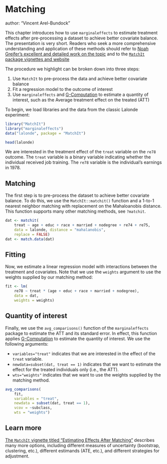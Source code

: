 
# Matching
author: "Vincent Arel-Bundock"


This chapter introduces how to use `marginaleffects` to estimate treatment effects after pre-processing a dataset to achieve better covariate balance. The presentation is very short. Readers who seek a more comprehensive understanding and application of these methods should refer to [Noah Greifer's excellent and detailed work on the topic](https://ngreifer.github.io/) and to the [`MatchIt` package vignettes and website](https://kosukeimai.github.io/MatchIt/) 

The procedure we highlight can be broken down into three steps:

1. Use `MatchIt` to pre-process the data and achieve better covariate balance
2. Fit a regression model to the outcome of interest
3. Use `marginaleffects` and [G-Computation](https://marginaleffects.com/vignettes/gcomputation.html) to estimate a quantity of interest, such as the Average treatment effect on the treated (ATT)

To begin, we load libraries and the data from the classic Lalonde experiment:

```r
library("MatchIt")
library("marginaleffects")
data("lalonde", package = "MatchIt")

head(lalonde)
```

We are interested in the treatment effect of the `treat` variable on the `re78` outcome. The `treat` variable is a binary variable indicating whether the individual received job training. The `re78` variable is the individual's earnings in 1978.


## Matching

The first step is to pre-process the dataset to achieve better covariate balance. To do this, we use the `MatchIt::matchit()` function and a 1-to-1 nearest neighbor matching with replacement on the Mahaloanobis distance. This function supports many other matching methods, see `?matchit`.

```r
dat <- matchit(
    treat ~ age + educ + race + married + nodegree + re74 + re75, 
    data = lalonde, distance = "mahalanobis",
    replace = FALSE)
dat <- match.data(dat)
```

## Fitting

Now, we estimate a linear regression model with interactions between the treatment and covariates. Note that we use the `weights` argument to use the weights supplied by our matching method:

```r
fit <- lm(
    re78 ~ treat * (age + educ + race + married + nodegree),
    data = dat,
    weights = weights)
```

## Quantity of interest

Finally, we use the `avg_comparisons()` function of the `marginaleffects` package to estimate the ATT and its standard error. In effect, this function applies [G-Computation](https://marginaleffects.com/vignettes/gcomputation.html) to estimate the quantity of interest. We use the following arguments:
 
* `variables="treat"` indicates that we are interested in the effect of the `treat` variable.
* `newdata=subset(dat, treat == 1)` indicates that we want to estimate the effect for the treated individuals only (i.e., the ATT).
* `wts="weights"` indicates that we want to use the weights supplied by the matching method.

```r
avg_comparisons(
    fit,
    variables = "treat",
    newdata = subset(dat, treat == 1),
    vcov = ~subclass,
    wts = "weights")
```

## Learn more

[The `MatchIt` vignette titled "Estimating Effects After Matching"](https://kosukeimai.github.io/MatchIt/vignettes/estimating-effects.html) describes many more options, including different measures of uncertainty (bootstrap, clustering, etc.), different estimands (ATE, etc.), and different strategies for adjustment.
